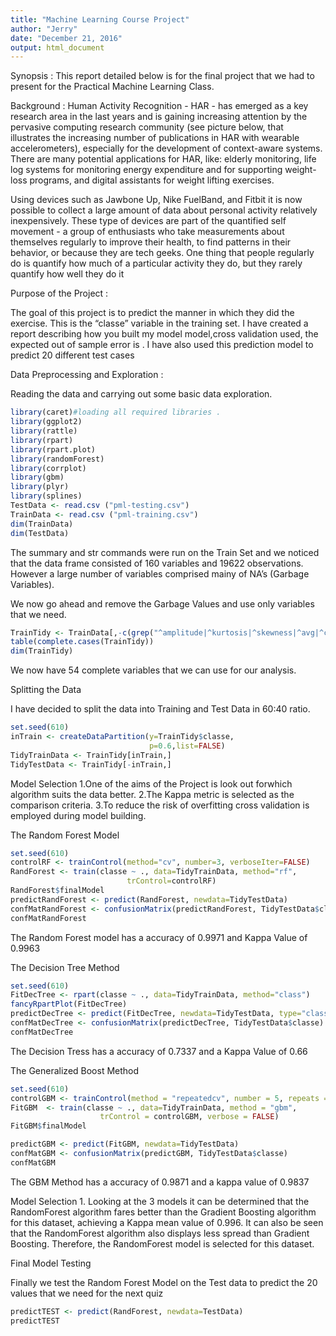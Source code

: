 ```yaml
---
title: "Machine Learning Course Project"
author: "Jerry"
date: "December 21, 2016"
output: html_document
---
```

Synopsis :
This report detailed below is for the final project that we had to present for the Practical Machine Learning Class.

Background :
Human Activity Recognition - HAR - has emerged as a key research area in the last years and is gaining increasing attention by the pervasive computing research community (see picture below, that illustrates the increasing number of publications in HAR with wearable accelerometers), especially for the development of context-aware systems. There are many potential applications for HAR, like: elderly monitoring, life log systems for monitoring energy expenditure and for supporting weight-loss programs, and digital assistants for weight lifting exercises.

Using devices such as Jawbone Up, Nike FuelBand, and Fitbit it is now possible to collect a large amount of data about personal activity relatively inexpensively. These type of devices are part of the quantified self movement - a group of enthusiasts who take measurements about themselves regularly to improve their health, to find patterns in their behavior, or because they are tech geeks. One thing that people regularly do is quantify how much of a particular activity they do, but they rarely quantify how well they do it

Purpose of the Project :

The goal of this project is to predict the manner in which they did the exercise. This is the "classe" variable in the training set. I have created a report describing how you built my model model,cross validation used, the expected out of sample error is . I have also used this prediction model to predict 20 different test cases

Data Preprocessing and Exploration :

Reading the data and carrying out some basic data exploration.

```r
library(caret)#loading all required libraries .
library(ggplot2)
library(rattle)
library(rpart)
library(rpart.plot)
library(randomForest)
library(corrplot)
library(gbm)
library(plyr)
library(splines)
TestData <- read.csv ("pml-testing.csv")
TrainData <- read.csv ("pml-training.csv")
dim(TrainData)
dim(TestData)
```

The summary and str commands were run on the Train Set and we noticed that the data frame consisted of  160 variables and 19622 observations. However a large number of variables comprised mainy of NA's (Garbage Variables).

We now go ahead and remove the Garbage Values and use only variables that we need.

```r
TrainTidy <- TrainData[,-c(grep("^amplitude|^kurtosis|^skewness|^avg|^cvtd_timestamp|^max|^min|^new_window|^raw_timestamp|^stddev|^var|^user_name|X",names(TrainData)))]
table(complete.cases(TrainTidy))
dim(TrainTidy)
```

We now have 54 complete variables that we can use for our analysis.

Splitting the Data

I have decided to split the data into Training and Test Data in 60:40 ratio.

```r
set.seed(610)
inTrain <- createDataPartition(y=TrainTidy$classe,
                               p=0.6,list=FALSE)
TidyTrainData <- TrainTidy[inTrain,]
TidyTestData <- TrainTidy[-inTrain,]
```

Model Selection
1.One of the aims of the Project is look out forwhich algorithm suits the data better.
2.The Kappa metric is selected as the comparison criteria.
3.To reduce the risk of overfitting cross validation is employed during model building.

The Random Forest Model
```r

set.seed(610)
controlRF <- trainControl(method="cv", number=3, verboseIter=FALSE)
RandForest <- train(classe ~ ., data=TidyTrainData, method="rf",
                          trControl=controlRF)
RandForest$finalModel
predictRandForest <- predict(RandForest, newdata=TidyTestData)
confMatRandForest <- confusionMatrix(predictRandForest, TidyTestData$classe)
confMatRandForest
```
The Random Forest model has a accuracy of 0.9971 and Kappa Value of 0.9963


The Decision Tree Method
```r
set.seed(610)
FitDecTree <- rpart(classe ~ ., data=TidyTrainData, method="class")
fancyRpartPlot(FitDecTree)
predictDecTree <- predict(FitDecTree, newdata=TidyTestData, type="class")
confMatDecTree <- confusionMatrix(predictDecTree, TidyTestData$classe)
confMatDecTree
```

The Decision Tress has a accuracy of 0.7337 and a Kappa Value of 0.66


The Generalized Boost Method

```r
set.seed(610)
controlGBM <- trainControl(method = "repeatedcv", number = 5, repeats = 1)
FitGBM  <- train(classe ~ ., data=TidyTrainData, method = "gbm",
                    trControl = controlGBM, verbose = FALSE)
FitGBM$finalModel
```

```r
predictGBM <- predict(FitGBM, newdata=TidyTestData)
confMatGBM <- confusionMatrix(predictGBM, TidyTestData$classe)
confMatGBM
```

The GBM Method has a accuracy of 0.9871 and a kappa value of 0.9837


Model Selection
1. Looking at the 3 models it can be determined that the RandomForest algorithm fares better than the Gradient Boosting algorithm for this dataset, achieving a Kappa mean value of 0.996. It can also be seen that the RandomForest algorithm also displays less spread than Gradient Boosting.
Therefore, the RandomForest model is selected for this dataset.


Final Model Testing

Finally we test the Random Forest Model on the Test data to predict the 20 values that we need for the next quiz
```r
predictTEST <- predict(RandForest, newdata=TestData)
predictTEST
```

